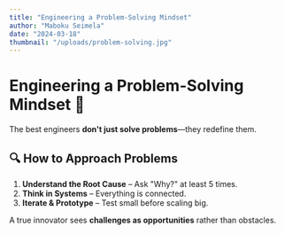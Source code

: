 ```yaml
---
title: "Engineering a Problem-Solving Mindset"
author: "Maboku Seimela"
date: "2024-03-18"
thumbnail: "/uploads/problem-solving.jpg"
---
```


# Engineering a Problem-Solving Mindset 🧠

The best engineers **don't just solve problems**—they redefine them.

## 🔍 How to Approach Problems
1. **Understand the Root Cause** – Ask "Why?" at least 5 times.
2. **Think in Systems** – Everything is connected.
3. **Iterate & Prototype** – Test small before scaling big.

A true innovator sees **challenges as opportunities** rather than obstacles.
